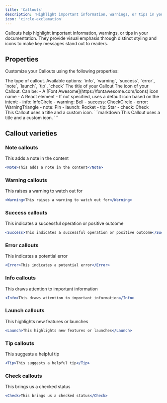 ```yaml
---
title: 'Callouts'
description: 'Highlight important information, warnings, or tips in your documentation.'
icon: 'circle-exclamation'
---
```


Callouts help highlight important information, warnings, or tips in your documentation. They provide visual emphasis through distinct styling and icons to make key messages stand out to readers.

## Properties

Customize your Callouts using the following properties:

<ParamField path="intent" type="string" required={true}>
  The type of callout. Available options: `info`, `warning`, `success`, `error`, `note`, `launch`, `tip`, `check`
</ParamField>

<ParamField path="title" type="string" required={false}>
  The title of your Callout
</ParamField>

<ParamField path="icon" type="string | ReactElement" required={false}>
  The icon of your Callout. Can be:
  - A [Font Awesome](https://fontawesome.com/icons) icon name
  - A React element
  - If not specified, uses a default icon based on the intent:
    - info: InfoCircle
    - warning: Bell
    - success: CheckCircle
    - error: WarningTriangle
    - note: Pin
    - launch: Rocket
    - tip: Star
    - check: Check
</ParamField>

<br />

<Tabs>
<Tab title="Callout">
<Tip title="Example Callout" icon="leaf">
This Callout uses a title and a custom icon. 
</Tip>
</Tab>
<Tab title="Markdown">
```markdown
<Tip title="Example Callout" icon="leaf">
This Callout uses a title and a custom icon. 
</Tip>
```
</Tab>
</Tabs>

## Callout varieties

### Note callouts

<Note>This adds a note in the content</Note>

```jsx
<Note>This adds a note in the content</Note>
```

### Warning callouts

<Warning>This raises a warning to watch out for</Warning>

```jsx
<Warning>This raises a warning to watch out for</Warning>
```

### Success callouts

<Success>This indicates a successful operation or positive outcome</Success>

```jsx
<Success>This indicates a successful operation or positive outcome</Success>
```

### Error callouts

<Error>This indicates a potential error</Error>

```jsx
<Error>This indicates a potential error</Error>
```

### Info callouts

<Info>This draws attention to important information</Info>

```jsx
<Info>This draws attention to important information</Info>
```

### Launch callouts

<Launch>This highlights new features or launches</Launch>

```jsx
<Launch>This highlights new features or launches</Launch>
```

### Tip callouts

<Tip>This suggests a helpful tip</Tip>

```jsx
<Tip>This suggests a helpful tip</Tip>
```

### Check callouts

<Check>This brings us a checked status</Check>

```jsx
<Check>This brings us a checked status</Check>
```
